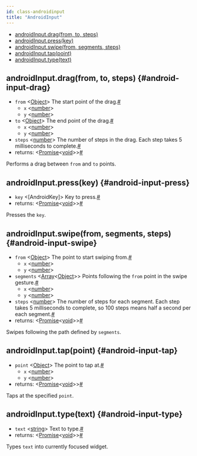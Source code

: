 ```yaml
---
id: class-androidinput
title: "AndroidInput"
---
```



- [androidInput.drag(from, to, steps)](./api/class-androidinput.mdx#android-input-drag)
- [androidInput.press(key)](./api/class-androidinput.mdx#android-input-press)
- [androidInput.swipe(from, segments, steps)](./api/class-androidinput.mdx#android-input-swipe)
- [androidInput.tap(point)](./api/class-androidinput.mdx#android-input-tap)
- [androidInput.type(text)](./api/class-androidinput.mdx#android-input-type)

## androidInput.drag(from, to, steps) {#android-input-drag}
- `from`<a aria-hidden="true" tabindex="-1" class="list-anchor-link" id="android-input-drag-option-from"/> &#60;[Object]&#62; The start point of the drag.<a href="#android-input-drag-option-from" class="list-anchor">#</a>
  - `x` &#60;[number]&#62;
  - `y` &#60;[number]&#62;
- `to`<a aria-hidden="true" tabindex="-1" class="list-anchor-link" id="android-input-drag-option-to"/> &#60;[Object]&#62; The end point of the drag.<a href="#android-input-drag-option-to" class="list-anchor">#</a>
  - `x` &#60;[number]&#62;
  - `y` &#60;[number]&#62;
- `steps`<a aria-hidden="true" tabindex="-1" class="list-anchor-link" id="android-input-drag-option-steps"/> &#60;[number]&#62; The number of steps in the drag. Each step takes 5 milliseconds to complete.<a href="#android-input-drag-option-steps" class="list-anchor">#</a>
- returns:<a aria-hidden="true" tabindex="-1" class="list-anchor-link" id="android-input-drag-return"/> &#60;[Promise]<[void]>&#62;<a href="#android-input-drag-return" class="list-anchor">#</a>

Performs a drag between `from` and `to` points.

## androidInput.press(key) {#android-input-press}
- `key`<a aria-hidden="true" tabindex="-1" class="list-anchor-link" id="android-input-press-option-key"/> &#60;[AndroidKey]&#62; Key to press.<a href="#android-input-press-option-key" class="list-anchor">#</a>
- returns:<a aria-hidden="true" tabindex="-1" class="list-anchor-link" id="android-input-press-return"/> &#60;[Promise]<[void]>&#62;<a href="#android-input-press-return" class="list-anchor">#</a>

Presses the `key`.

## androidInput.swipe(from, segments, steps) {#android-input-swipe}
- `from`<a aria-hidden="true" tabindex="-1" class="list-anchor-link" id="android-input-swipe-option-from"/> &#60;[Object]&#62; The point to start swiping from.<a href="#android-input-swipe-option-from" class="list-anchor">#</a>
  - `x` &#60;[number]&#62;
  - `y` &#60;[number]&#62;
- `segments`<a aria-hidden="true" tabindex="-1" class="list-anchor-link" id="android-input-swipe-option-segments"/> &#60;[Array]<[Object]>&#62; Points following the `from` point in the swipe gesture.<a href="#android-input-swipe-option-segments" class="list-anchor">#</a>
  - `x` &#60;[number]&#62;
  - `y` &#60;[number]&#62;
- `steps`<a aria-hidden="true" tabindex="-1" class="list-anchor-link" id="android-input-swipe-option-steps"/> &#60;[number]&#62; The number of steps for each segment. Each step takes 5 milliseconds to complete, so 100 steps means half a second per each segment.<a href="#android-input-swipe-option-steps" class="list-anchor">#</a>
- returns:<a aria-hidden="true" tabindex="-1" class="list-anchor-link" id="android-input-swipe-return"/> &#60;[Promise]<[void]>&#62;<a href="#android-input-swipe-return" class="list-anchor">#</a>

Swipes following the path defined by `segments`.

## androidInput.tap(point) {#android-input-tap}
- `point`<a aria-hidden="true" tabindex="-1" class="list-anchor-link" id="android-input-tap-option-point"/> &#60;[Object]&#62; The point to tap at.<a href="#android-input-tap-option-point" class="list-anchor">#</a>
  - `x` &#60;[number]&#62;
  - `y` &#60;[number]&#62;
- returns:<a aria-hidden="true" tabindex="-1" class="list-anchor-link" id="android-input-tap-return"/> &#60;[Promise]<[void]>&#62;<a href="#android-input-tap-return" class="list-anchor">#</a>

Taps at the specified `point`.

## androidInput.type(text) {#android-input-type}
- `text`<a aria-hidden="true" tabindex="-1" class="list-anchor-link" id="android-input-type-option-text"/> &#60;[string]&#62; Text to type.<a href="#android-input-type-option-text" class="list-anchor">#</a>
- returns:<a aria-hidden="true" tabindex="-1" class="list-anchor-link" id="android-input-type-return"/> &#60;[Promise]<[void]>&#62;<a href="#android-input-type-return" class="list-anchor">#</a>

Types `text` into currently focused widget.

[Accessibility]: ./api/class-accessibility.mdx "Accessibility"
[Android]: ./api/class-android.mdx "Android"
[AndroidDevice]: ./api/class-androiddevice.mdx "AndroidDevice"
[AndroidInput]: ./api/class-androidinput.mdx "AndroidInput"
[AndroidSocket]: ./api/class-androidsocket.mdx "AndroidSocket"
[AndroidWebView]: ./api/class-androidwebview.mdx "AndroidWebView"
[APIRequest]: ./api/class-apirequest.mdx "APIRequest"
[APIRequestContext]: ./api/class-apirequestcontext.mdx "APIRequestContext"
[APIResponse]: ./api/class-apiresponse.mdx "APIResponse"
[Browser]: ./api/class-browser.mdx "Browser"
[BrowserContext]: ./api/class-browsercontext.mdx "BrowserContext"
[BrowserServer]: ./api/class-browserserver.mdx "BrowserServer"
[BrowserType]: ./api/class-browsertype.mdx "BrowserType"
[CDPSession]: ./api/class-cdpsession.mdx "CDPSession"
[ConsoleMessage]: ./api/class-consolemessage.mdx "ConsoleMessage"
[Coverage]: ./api/class-coverage.mdx "Coverage"
[Dialog]: ./api/class-dialog.mdx "Dialog"
[Download]: ./api/class-download.mdx "Download"
[Electron]: ./api/class-electron.mdx "Electron"
[ElectronApplication]: ./api/class-electronapplication.mdx "ElectronApplication"
[ElementHandle]: ./api/class-elementhandle.mdx "ElementHandle"
[FileChooser]: ./api/class-filechooser.mdx "FileChooser"
[Frame]: ./api/class-frame.mdx "Frame"
[FrameLocator]: ./api/class-framelocator.mdx "FrameLocator"
[JSHandle]: ./api/class-jshandle.mdx "JSHandle"
[Keyboard]: ./api/class-keyboard.mdx "Keyboard"
[Locator]: ./api/class-locator.mdx "Locator"
[Logger]: ./api/class-logger.mdx "Logger"
[Mouse]: ./api/class-mouse.mdx "Mouse"
[Page]: ./api/class-page.mdx "Page"
[Playwright]: ./api/class-playwright.mdx "Playwright"
[Request]: ./api/class-request.mdx "Request"
[Response]: ./api/class-response.mdx "Response"
[Route]: ./api/class-route.mdx "Route"
[Selectors]: ./api/class-selectors.mdx "Selectors"
[TimeoutError]: ./api/class-timeouterror.mdx "TimeoutError"
[Touchscreen]: ./api/class-touchscreen.mdx "Touchscreen"
[Tracing]: ./api/class-tracing.mdx "Tracing"
[Video]: ./api/class-video.mdx "Video"
[WebSocket]: ./api/class-websocket.mdx "WebSocket"
[Worker]: ./api/class-worker.mdx "Worker"
[Fixtures]: ./api/class-fixtures.mdx "Fixtures"
[Test]: ./api/class-test.mdx "Test"
[TestConfig]: ./api/class-testconfig.mdx "TestConfig"
[TestError]: ./api/class-testerror.mdx "TestError"
[TestInfo]: ./api/class-testinfo.mdx "TestInfo"
[TestOptions]: ./api/class-testoptions.mdx "TestOptions"
[TestProject]: ./api/class-testproject.mdx "TestProject"
[WorkerInfo]: ./api/class-workerinfo.mdx "WorkerInfo"
[Location]: ./api/class-location.mdx "Location"
[Reporter]: ./api/class-reporter.mdx "Reporter"
[Suite]: ./api/class-suite.mdx "Suite"
[TestCase]: ./api/class-testcase.mdx "TestCase"
[TestResult]: ./api/class-testresult.mdx "TestResult"
[TestStep]: ./api/class-teststep.mdx "TestStep"
[Element]: https://developer.mozilla.org/en-US/docs/Web/API/element "Element"
[EvaluationArgument]: ./evaluating.mdx#evaluation-argument "EvaluationArgument"
[Promise]: https://developer.mozilla.org/en-US/docs/Web/JavaScript/Reference/Global_Objects/Promise "Promise"
[iterator]: https://developer.mozilla.org/en-US/docs/Web/JavaScript/Reference/Iteration_protocols "Iterator"
[origin]: https://developer.mozilla.org/en-US/docs/Glossary/Origin "Origin"
[selector]: https://developer.mozilla.org/en-US/docs/Web/CSS/CSS_Selectors "selector"
[Serializable]: https://developer.mozilla.org/en-US/docs/Web/JavaScript/Reference/Global_Objects/JSON/stringify#Description "Serializable"
[UIEvent.detail]: https://developer.mozilla.org/en-US/docs/Web/API/UIEvent/detail "UIEvent.detail"
[UnixTime]: https://en.wikipedia.org/wiki/Unix_time "Unix Time"
[xpath]: https://developer.mozilla.org/en-US/docs/Web/XPath "xpath"

[Array]: https://developer.mozilla.org/en-US/docs/Web/JavaScript/Reference/Global_Objects/Array "Array"
[boolean]: https://developer.mozilla.org/en-US/docs/Web/JavaScript/Data_structures#Boolean_type "Boolean"
[Buffer]: https://nodejs.org/api/buffer.html#buffer_class_buffer "Buffer"
[ChildProcess]: https://nodejs.org/api/child_process.html "ChildProcess"
[Error]: https://nodejs.org/api/errors.html#errors_class_error "Error"
[EventEmitter]: https://nodejs.org/api/events.html#events_class_eventemitter "EventEmitter"
[function]: https://developer.mozilla.org/en-US/docs/Web/JavaScript/Reference/Global_Objects/Function "Function"
[Map]: https://developer.mozilla.org/en-US/docs/Web/JavaScript/Reference/Global_Objects/Map "Map"
[null]: https://developer.mozilla.org/en-US/docs/Web/JavaScript/Reference/Global_Objects/null "null"
[number]: https://developer.mozilla.org/en-US/docs/Web/JavaScript/Data_structures#Number_type "Number"
[Object]: https://developer.mozilla.org/en-US/docs/Web/JavaScript/Reference/Global_Objects/Object "Object"
[Promise]: https://developer.mozilla.org/en-US/docs/Web/JavaScript/Reference/Global_Objects/Promise "Promise"
[Readable]: https://nodejs.org/api/stream.html#stream_class_stream_readable "Readable"
[RegExp]: https://developer.mozilla.org/en-US/docs/Web/JavaScript/Reference/Global_Objects/RegExp "RegExp"
[string]: https://developer.mozilla.org/en-US/docs/Web/JavaScript/Data_structures#String_type "string"
[void]: https://developer.mozilla.org/en-US/docs/Web/JavaScript/Reference/Global_Objects/undefined "void"
[URL]: https://nodejs.org/api/url.html "URL"

[all available image tags]: https://mcr.microsoft.com/v2/playwright/tags/list "all available image tags"
[Docker Hub]: https://hub.docker.com/_/microsoft-playwright "Docker Hub"
[Dockerfile.focal]: https://github.com/microsoft/playwright/blob/master/utils/docker/Dockerfile.focal "Dockerfile.focal"
